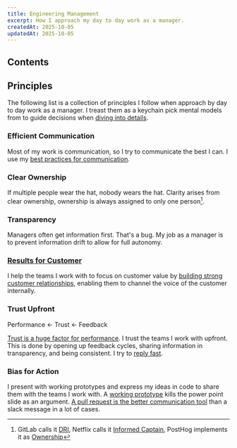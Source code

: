 ```yaml
---
title: Engineering Management
excerpt: How I approach my day to day work as a manager.
createdAt: 2025-10-05
updatedAt: 2025-10-05
---
```


## Contents

## Principles

The following list is a collection of principles I follow when approach by day to day work as a manager. I treast them as a keychain pick mental models from to guide decisions when [diving into details](https://youtu.be/ME1qIEG3fpw).

### Efficient Communication

Most of my work is communication, so I try to communicate the best I can. I use my [best practices for communication](/blog/async).

### Clear Ownership

If multiple people wear the hat, nobody wears the hat. Clarity arises from clear ownership, ownership is always assigned to only one person[^1].

### Transparency

Managers often get information first. That's a bug. My job as a manager is to prevent information drift to allow for full autonomy.

### [Results for Customer](https://handbook.gitlab.com/handbook/values/#results)

I help the teams I work with to focus on customer value by [building strong customer relationships](https://posthog.com/handbook/cs-and-onboarding/customer-success), enabling them to channel the voice of the customer internally.

### Trust Upfront

Performance ← Trust ← Feedback

[Trust is a huge factor for performance](https://handbook.gitlab.com/handbook/leadership/coaching/#the-return-on-trust). I trust the teams I work with upfront. This is done by opening up feedback cycles, sharing information in transparency, and being consistent. I try to [reply fast](https://mxstbr.com/notes/feedback#fast-responses-signal-a-higher-chance-of-success).

### Bias for Action

I present with working prototypes and express my ideas in code to share them with the teams I work with. A [working prototype](https://handbook.gitlab.com/handbook/values/#iteration) kills the power point slide as an argument. [A pull request is the better communication tool](https://posthog.com/handbook/company/communication#everything-starts-with-a-pull-request) than a slack message in a lot of cases.

[^1]: GitLab calls it [DRI](https://handbook.gitlab.com/handbook/people-group/directly-responsible-individuals/), Netflix calls it [Informed Captain](https://jobs.netflix.com/culture), PostHog implements it as [Ownership](https://posthog.com/handbook/company/fuzzy-ownership#figuring-out-who-owns-a-thing-at-posthog)
